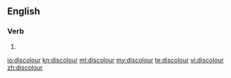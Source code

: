 ==English==

===Verb===
{{en-verb}}

#{{alternative spelling of|[[discolor]]}}

[[io:discolour]]
[[kn:discolour]]
[[ml:discolour]]
[[my:discolour]]
[[te:discolour]]
[[vi:discolour]]
[[zh:discolour]]